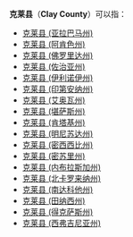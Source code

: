 '''克莱县'''（'''Clay County'''）可以指：
* [[克莱县_(亚拉巴马州)|克莱县 (亚拉巴马州)]]
* [[克莱县_(阿肯色州)|克莱县 (阿肯色州)]]
* [[克莱县_(佛罗里达州)|克莱县 (佛罗里达州)]]
* [[克莱县_(佐治亚州)|克莱县 (佐治亚州)]]
* [[克莱县_(伊利诺伊州)|克莱县 (伊利诺伊州)]]
* [[克莱县_(印第安纳州)|克莱县 (印第安纳州)]]
* [[克莱县_(艾奥瓦州)|克莱县 (艾奥瓦州)]]
* [[克莱县_(堪萨斯州)|克莱县 (堪萨斯州)]]
* [[克莱县_(肯塔基州)|克莱县 (肯塔基州)]]
* [[克莱县_(明尼苏达州)|克莱县 (明尼苏达州)]]
* [[克莱县_(密西西比州)|克莱县 (密西西比州)]]
* [[克莱县_(密苏里州)|克莱县 (密苏里州)]]
* [[克莱县_(内布拉斯加州)|克莱县 (内布拉斯加州)]]
* [[克莱县_(北卡罗来纳州)|克莱县 (北卡罗来纳州)]]
* [[克莱县_(南达科他州)|克莱县 (南达科他州)]]
* [[克莱县_(田纳西州)|克莱县 (田纳西州)]]
* [[克莱县_(得克萨斯州)|克莱县 (得克萨斯州)]]
* [[克莱县_(西弗吉尼亚州)|克莱县 (西弗吉尼亚州)]]

{{disambig|K克莱县|Cat=三字县名消歧义}}